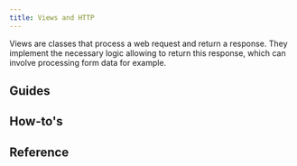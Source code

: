 ```yaml
---
title: Views and HTTP
---
```



Views are classes that process a web request and return a response. They implement the necessary logic allowing to return this response, which can involve processing form data for example.

## Guides

<div className="row">
  <article key="introduction" className="col col--6">
    <DocCard item={{type: "link", href: "./views-and-http/introduction", label: "Introduction", docId: "views-and-http/introduction" }} />
  </article>
  <article key="routing" className="col col--6">
    <DocCard item={{type: "link", href: "./views-and-http/routing", label: "Routing", docId: "views-and-http/routing" }} />
  </article>
  <article key="generic-views" className="col col--6">
    <DocCard item={{type: "link", href: "./views-and-http/generic-views", label: "Generic views", docId: "views-and-http/generic-views" }} />
  </article>
  <article key="error-views" className="col col--6">
    <DocCard item={{type: "link", href: "./views-and-http/error-views", label: "Error views", docId: "views-and-http/error-views" }} />
  </article>
  <article key="middlewares" className="col col--6">
    <DocCard item={{type: "link", href: "./views-and-http/middlewares", label: "Middlewares", docId: "views-and-http/middlewares" }} />
  </article>
  <article key="middlewares" className="col col--6">
    <DocCard item={{type: "link", href: "./views-and-http/sessions", label: "Sessions", docId: "views-and-http/sessions" }} />
  </article>
</div>

## How-to's

<div className="row">
  <article key="create-custom-route-parameters" className="col col--6">
    <DocCard item={{type: "link", href: "./views-and-http/how-to/create-custom-route-parameters", label: "Create custom route parameters", docId: "views-and-http/how-to/create-custom-route-parameters" }} />
  </article>
</div>

## Reference

<div className="row">
  <article key="generic-views" className="col col--6">
    <DocCard item={{type: "link", href: "./views-and-http/reference/generic-views", label: "Generic views", docId: "views-and-http/reference/generic-views" }} />
  </article>
  <article key="middlewares" className="col col--6">
    <DocCard item={{type: "link", href: "./views-and-http/reference/middlewares", label: "Middlewares", docId: "views-and-http/reference/middlewares" }} />
  </article>
</div>
